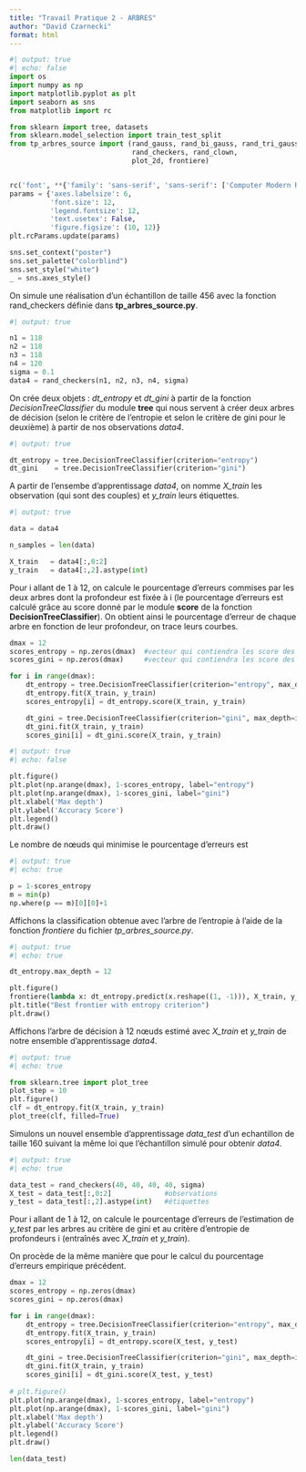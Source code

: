 ```yaml
---
title: "Travail Pratique 2 - ARBRES"
author: "David Czarnecki"
format: html
---
```




```python
#| output: true
#| echo: false
import os
import numpy as np
import matplotlib.pyplot as plt
import seaborn as sns
from matplotlib import rc

from sklearn import tree, datasets
from sklearn.model_selection import train_test_split
from tp_arbres_source import (rand_gauss, rand_bi_gauss, rand_tri_gauss,
                              rand_checkers, rand_clown,
                              plot_2d, frontiere)


rc('font', **{'family': 'sans-serif', 'sans-serif': ['Computer Modern Roman']})
params = {'axes.labelsize': 6,
          'font.size': 12,
          'legend.fontsize': 12,
          'text.usetex': False,
          'figure.figsize': (10, 12)}
plt.rcParams.update(params)

sns.set_context("poster")
sns.set_palette("colorblind")
sns.set_style("white")
_ = sns.axes_style()
```


On simule une réalisation d'un échantillon de taille 456 avec la fonction rand_checkers définie dans **tp_arbres_source.py**.


```python
#| output: true

n1 = 118
n2 = 118
n3 = 118
n4 = 120
sigma = 0.1
data4 = rand_checkers(n1, n2, n3, n4, sigma)
```


On crée deux objets : *dt_entropy* et *dt_gini* à partir de la fonction *DecisionTreeClassifier* du module **tree** qui nous servent à créer deux arbres de décision (selon le critère de l'entropie et selon le critère de gini pour le deuxième) à partir de nos observations *data4*.


```python
#| output: true

dt_entropy = tree.DecisionTreeClassifier(criterion="entropy")
dt_gini    = tree.DecisionTreeClassifier(criterion="gini")
```


A partir de l'ensembe d'apprentissage *data4*, on nomme *X_train* les observation (qui sont des couples) et *y_train* leurs étiquettes.


```python
#| output: true

data = data4

n_samples = len(data)

X_train   = data4[:,0:2]
y_train   = data4[:,2].astype(int)
```


Pour i allant de 1 à 12, on calcule le pourcentage d'erreurs commises par les deux arbres dont la profondeur est fixée à i (le pourcentage d'erreurs est calculé grâce au score donné par le module **score** de la fonction **DecisionTreeClassifier**).
On obtient ainsi le pourcentage d'erreur de chaque arbre en fonction de leur profondeur, on trace leurs courbes.


```python
dmax = 12
scores_entropy = np.zeros(dmax)  #vecteur qui contiendra les score des arbres entropy
scores_gini = np.zeros(dmax)     #vecteur qui contiendra les score des arbres gini

for i in range(dmax):
    dt_entropy = tree.DecisionTreeClassifier(criterion="entropy", max_depth=i+1)
    dt_entropy.fit(X_train, y_train)
    scores_entropy[i] = dt_entropy.score(X_train, y_train)

    dt_gini = tree.DecisionTreeClassifier(criterion="gini", max_depth=i+1)
    dt_gini.fit(X_train, y_train)
    scores_gini[i] = dt_gini.score(X_train, y_train)
```

```python
#| output: true
#| echo: false

plt.figure()
plt.plot(np.arange(dmax), 1-scores_entropy, label="entropy")
plt.plot(np.arange(dmax), 1-scores_gini, label="gini")
plt.xlabel('Max depth')
plt.ylabel('Accuracy Score')
plt.legend()
plt.draw()
```


Le nombre de nœuds qui minimise le pourcentage d'erreurs est


```python
#| output: true
#| echo: true

p = 1-scores_entropy
m = min(p)
np.where(p == m)[0][0]+1
```


Affichons la classification obtenue avec l'arbre de l'entropie à l'aide de la fonction *frontiere* du fichier *tp_arbres_source.py*.


```python
#| output: true
#| echo: true

dt_entropy.max_depth = 12

plt.figure()
frontiere(lambda x: dt_entropy.predict(x.reshape((1, -1))), X_train, y_train, step=100)
plt.title("Best frontier with entropy criterion")
plt.draw()
```


Affichons l'arbre de décision à 12 nœuds estimé avec *X_train* et *y_train* de notre ensemble d'apprentissage *data4*.


```python
#| output: true
#| echo: true

from sklearn.tree import plot_tree
plot_step = 10
plt.figure()
clf = dt_entropy.fit(X_train, y_train)
plot_tree(clf, filled=True)
```


Simulons un nouvel ensemble d'apprentissage *data_test* d'un echantillon de taille 160 suivant la même loi que l'échantillon simulé pour obtenir *data4*.

```python
#| output: true
#| echo: true

data_test = rand_checkers(40, 40, 40, 40, sigma)
X_test = data_test[:,0:2]             #observations
y_test = data_test[:,2].astype(int)   #étiquettes
```


Pour i allant de 1 à 12, on calcule le pourcentage d'erreurs de l'estimation de *y_test* par les arbres au critère de gini et au critère d'entropie de profondeurs i (entraînés avec *X_train* et *y_train*).

On procède de la même manière que pour le calcul du pourcentage d'erreurs empirique précédent.

```python
dmax = 12
scores_entropy = np.zeros(dmax)
scores_gini = np.zeros(dmax)

for i in range(dmax):
    dt_entropy = tree.DecisionTreeClassifier(criterion="entropy", max_depth=i+1)
    dt_entropy.fit(X_train, y_train)
    scores_entropy[i] = dt_entropy.score(X_test, y_test)

    dt_gini = tree.DecisionTreeClassifier(criterion="gini", max_depth=i+1)
    dt_gini.fit(X_train, y_train)
    scores_gini[i] = dt_gini.score(X_test, y_test)
    
# plt.figure()
plt.plot(np.arange(dmax), 1-scores_entropy, label="entropy")
plt.plot(np.arange(dmax), 1-scores_gini, label="gini")
plt.xlabel('Max depth')
plt.ylabel('Accuracy Score')
plt.legend()
plt.draw()
```





```python
len(data_test)
```